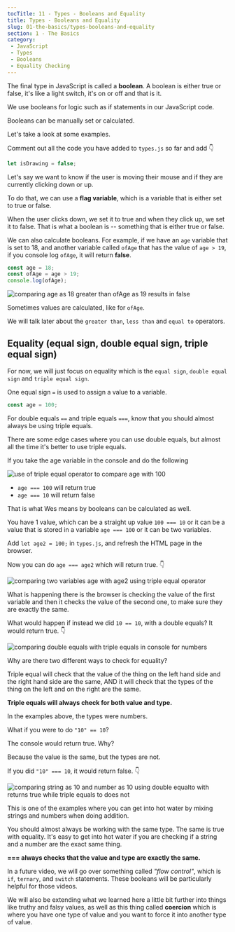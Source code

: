 ```yaml
---
tocTitle: 11 - Types - Booleans and Equality
title: Types - Booleans and Equality
slug: 01-the-basics/types-booleans-and-equality
section: 1 - The Basics
category:
 - JavaScript
 - Types
 - Booleans
 - Equality Checking
---
```


The final type in JavaScript is called a **boolean**. A boolean is either true or false, it's like a light switch, it's on or off and that is it.

We use booleans for logic such as if statements in our JavaScript code.

Booleans can be manually set or calculated.

Let's take a look at some examples.

Comment out all the code you have added to `types.js` so far and add 👇

```js
let isDrawing = false;
```

Let's say we want to know if the user is moving their mouse and if they are currently clicking down or up.

To do that, we can use a **flag variable**, which is a variable that is either set to true or false.

When the user clicks down, we set it to true and when they click up, we set it to false. That is what a boolean is -- something that is either true or false.

We can also calculate booleans. For example, if we have an `age` variable that is set to 18, and another variable called `ofAge` that has the value of `age > 19`, if you console log `ofAge`, it will return **false**.

```js
const age = 18;
const ofAge = age > 19;
console.log(ofAge);
```

![comparing age as 18 greater than ofAge as 19 results in false](./boolean-false-in-console.png)

Sometimes values are calculated, like for `ofAge`.

We will talk later about the `greater than`, `less than` and `equal to` operators.

## Equality (equal sign, double equal sign, triple equal sign)

For now, we will just focus on equality which is the `equal sign`, `double equal sign` and `triple equal sign`.

One equal sign `=` is used to assign a value to a variable.

```js
const age = 100;
```

For double equals `==` and triple equals `===`, know that you should almost always be using triple equals.

There are some edge cases where you can use double equals, but almost all the time it's better to use triple equals.

If you take the age variable in the console and do the following

![use of triple equal operator to compare age with 100](./triple-equals-comparison-in-console.png)

* `age === 100` will return true
* `age === 10` will return false

That is what Wes means by booleans can be calculated as well.

You have 1 value, which can be a straight up value `100 === 10` or it can be a value that is stored in a variable `age === 100` or it can be two variables.

Add `let age2 = 100;` in `types.js`, and refresh the HTML page in the browser.

Now you can do `age === age2` which will return true. 👇

![comparing two variables age with age2 using triple equal operator](./triple-equal-operator-comparison-between-variables-in-console.png)

What is happening there is the browser is checking the value of the first variable and then it checks the value of the second one, to make sure they are exactly the same.

What would happen if instead we did `10 == 10`, with a double equals? It would return true. 👇

![comparing double equals with triple equals in console for numbers](./comparing-double-equals-with-tripple-in-console.png)

Why are there two different ways to check for equality?

Triple equal will check that the value of the thing on the left hand side and the right hand side are the same, AND it will check that the types of the thing on the left and on the right are the same.

**Triple equals will always check for both value and type.**

In the examples above, the types were numbers.

What if you were to do `"10" == 10`?

The console would return true. Why?

Because the value is the same, but the types are not.

If you did `"10" === 10`, it would return false. 👇

![comparing string as 10 and number as 10 using double equalto with returns true while triple equals to does not](./string-and-number-comparison-using-two-ways.png)

This is one of the examples where you can get into hot water by mixing strings and numbers when doing addition.

You should almost always be working with the same type. The same is true with equality. It's easy to get into hot water if you are checking if a string and a number are the exact same thing.

**=== always checks that the value and type are exactly the same.**

In a future video, we will go over something called _"flow control"_, which is `if`, `ternary`, and `switch` statements. These booleans will be particularly helpful for those videos.

We will also be extending what we learned here a little bit further into things like truthy and falsy values, as well as this thing called **coercion** which is where you have one type of value and you want to force it into another type of value.

